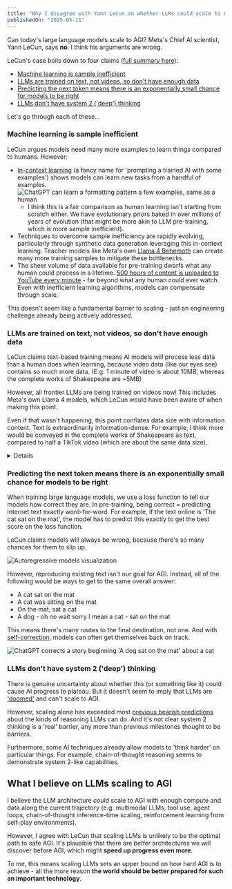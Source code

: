 ```yaml
---
title: "Why I disagree with Yann LeCun on whether LLMs could scale to AGI"
publishedOn: "2025-05-11"
---
```



Can today's large language models scale to AGI? Meta's Chief AI scientist, Yann LeCun, says **no**. I think his arguments are wrong.

LeCun's case boils down to four claims ([full summary here](/blog/yann-lecun-on-agi/)):

- [Machine learning is sample inefficient](#machine-learning-is-sample-inefficient)
- [LLMs are trained on text, not videos, so don't have enough data](#llms-are-trained-on-text-not-videos-so-dont-have-enough-data)
- [Predicting the next token means there is an exponentially small chance for models to be right](#predicting-the-next-token-means-there-is-an-exponentially-small-chance-for-models-to-be-right)
- [LLMs don't have system 2 ('deep') thinking](#llms-dont-have-system-2-deep-thinking)

Let's go through each of these...

### Machine learning is sample inefficient

LeCun argues models need many more examples to learn things compared to humans. However:

- [In-context learning](https://ai.stanford.edu/blog/in-context-learning/) (a fancy name for 'prompting a trained AI with some examples') shows models can learn new tasks from a handful of examples.
    ![ChatGPT can learn a formatting pattern a few examples, same as a human](../../images/blog/yann-lecun-agi-disagreement/chatgpt-in-context-learning.png)
    - I think this is a fair comparison as human learning isn't starting from scratch either. We have evolutionary priors baked in over millions of years of evolution (that might be more akin to LLM pre-training, which is more sample inefficient).
- Techniques to overcome sample inefficiency are rapidly evolving, particularly through synthetic data generation leveraging this in-context learning. Teacher models like Meta's own [Llama 4 Behemoth](https://ai.meta.com/blog/llama-4-multimodal-intelligence/) can create many more training samples to mitigate these bottlenecks.
- The sheer volume of data available for pre-training dwarfs what any human could process in a lifetime. [500 hours of content is uploaded to YouTube every minute](https://blog.youtube/press/) - far beyond what any human could ever watch. Even with inefficient learning algorithms, models can compensate through scale.

This doesn't seem like a fundamental barrier to scaling - just an engineering challenge already being actively addressed.

### LLMs are trained on text, not videos, so don't have enough data

LeCun claims text-based training means AI models will process less data than a human does when learning, because video data (like our eyes see) contains so much more data. (E.g. 1 minute of video is about 10MB, whereas the complete works of Shakespeare are ~5MB)

However, all frontier LLMs are being trained on videos now! This includes Meta's own Llama 4 models, which LeCun would have been aware of when making this point.

Even if that wasn't happening, this point conflates data size with information content. Text is extraordinarily information-dense. For example, I think more would be conveyed in the complete works of Shakespeare as text, compared to half a TikTok video (which are about the same data size).

<Details title="Aren't large language models text-only by definition?">
Today's frontier models process tokens, not language directly.[^1] Tokens can represent text, images, audio, or any data.

What most people call LLMs today (OpenAI's ChatGPT, Anthropic's Claude, Google Deepmind's Gemini, and Meta's Llama models) all are multimodal. Meta calls their own Llama 4 multimodal model a large language model:

![Screenshot of Meta's Llama 4 announcement, calling it a large language model and a multimodal model](../../images/blog/yann-lecun-agi-disagreement/llama-4-llm.png)

Prescribing a 'language model' is text-only becomes an argument over semantics. And if this is the route someone would want to go down, then my claim would be 'current frontier models like the ones listed above do not have this limitaton, whatever you want to call them'.
</Details>

### Predicting the next token means there is an exponentially small chance for models to be right

When training large language models, we use a loss function to tell our models how correct they are. In pre-training, being correct = predicting internet text exactly word-for-word. For example, if the text online is 'The cat sat on the mat', the model has to predict this exactly to get the best score on the loss function.

LeCun claims models will always be wrong, because there's so many chances for them to slip up.

![Autoregressive models visualization](/images/blog/yann-no-agi/jones-autoregressive-models.svg)

However, reproducing existing text isn't our goal for AGI. Instead, all of the following would be ways to get to the same overall answer:

- A cat sat on the mat
- A cat was sitting on the mat
- On the mat, sat a cat
- A dog - oh no wait sorry I mean a cat - sat on the mat

This means there's many routes to the final destination, not one. And with [self-correction](https://openai.com/index/learning-to-reason-with-llms/#:~:text=It%20learns%20to%20recognize%20and%20correct%20its%20mistakes.), models can often get themselves back on track.

![ChatGPT corrects a story beginning 'A dog sat on the mat' about a cat](/images/blog/yann-lecun-agi-disagreement/chatgpt-correcting.png)

### LLMs don't have system 2 ('deep') thinking

There is genuine uncertainty about whether this (or something like it) could cause AI progress to plateau. But it doesn't seem to imply that LLMs are ['doomed'](https://www.newsweek.com/ai-impact-interview-yann-lecun-llm-limitations-analysis-2054255) and can't scale to AGI.

However, scaling alone has exceeded most [previous bearish predictions](https://youtu.be/SGzMElJ11Cc?si=iK7hK167qRR_Bfdc&t=3476) about the kinds of reasoning LLMs can do. And it's not clear system 2 thinking is a 'real' barrier, any more than previous milestones thought to be barriers.

Furthermore, some AI techniques already allow models to 'think harder' on particular things. For example, chain-of-thought reasoning seems to demonstrate system 2-like capabilities.

## What I believe on LLMs scaling to AGI

I believe the LLM architecture _could_ scale to AGI with enough compute and data along the current trajectory (e.g. multimodal LLMs, tool use, agent loops, chain-of-thought inference-time scaling, reinforcement learning from self-play environments).

However, I agree with LeCun that scaling LLMs is unlikely to be the optimal path to safe AGI. It's plausible that there are _better_ architectures we will discover before AGI, which might **speed up progress even more**.

To me, this means scaling LLMs sets an upper bound on how hard AGI is to achieve - all the more reason **the world should be better prepared for such an important technology**.

[^1]: Random nerdy fact: A ["language" in computer science theory](https://en.wikipedia.org/wiki/Formal_language) is sometimes taken to mean anything that can be modelled as a sequence of symbols. So arguably they are processing a language - that of tokens (which can come from text, video, audio etc.). (I couldn't find whether the etymology of 'language model' comes from this though).
